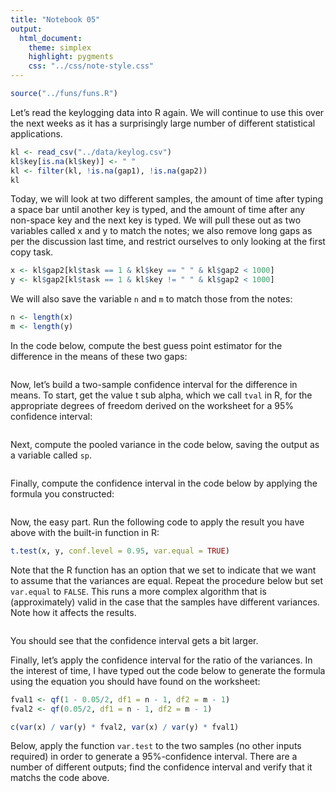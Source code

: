 ```yaml
---
title: "Notebook 05"
output:
  html_document:
    theme: simplex
    highlight: pygments
    css: "../css/note-style.css"
---
```


```r
source("../funs/funs.R")
```

Let's read the keylogging data into R again. We will continue
to use this over the next weeks as it has a surprisingly large
number of different statistical applications.

```r
kl <- read_csv("../data/keylog.csv")
kl$key[is.na(kl$key)] <- " "
kl <- filter(kl, !is.na(gap1), !is.na(gap2))
kl
```

Today, we will look at two different samples, the amount of
time after typing a space bar until another key is typed, and
the amount of time after any non-space key and the next key 
is typed. We will pull these out as two variables called x and
y to match the notes; we also remove long gaps as per the 
discussion last time, and restrict ourselves to only looking
at the first copy task.

```r
x <- kl$gap2[kl$task == 1 & kl$key == " " & kl$gap2 < 1000]
y <- kl$gap2[kl$task == 1 & kl$key != " " & kl$gap2 < 1000]
```

We will also save the variable `n` and `m` to match those
from the notes:

```r
n <- length(x)
m <- length(y)
```

In the code below, compute the best guess point estimator for
the difference in the means of these two gaps:

```r

```

Now, let's build a two-sample confidence interval for the 
difference in means. To start, get the value t sub alpha,
which we call `tval` in R, for the appropriate degrees of
freedom derived on the worksheet for a 95% confidence interval:

```r

```

Next, compute the pooled variance in the code below, saving the
output as a variable called `sp`. 

```r

```

Finally, compute the confidence interval in the code below by 
applying the formula you constructed:

```r

```

Now, the easy part. Run the following code to apply the result
you have above with the built-in function in R: 

```r
t.test(x, y, conf.level = 0.95, var.equal = TRUE)
```

Note that the R function has an option that we set to indicate
that we want to assume that the variances are equal. Repeat
the procedure below but set `var.equal` to `FALSE`. This runs
a more complex algorithm that is (approximately) valid in the
case that the samples have different variances. Note how it
affects the results.

```r

```

You should see that the confidence interval gets a bit larger.

Finally, let's apply the confidence interval for the ratio of
the variances. In the interest of time, I have typed out the
code below to generate the formula using the equation you should
have found on the worksheet:

```r
fval1 <- qf(1 - 0.05/2, df1 = n - 1, df2 = m - 1)
fval2 <- qf(0.05/2, df1 = n - 1, df2 = m - 1)

c(var(x) / var(y) * fval2, var(x) / var(y) * fval1)
```

Below, apply the function `var.test` to the two samples (no other
inputs required) in order to generate a 95%-confidence interval.
There are a number of different outputs; find the confidence
interval and verify that it matchs the code above.

```r

```


